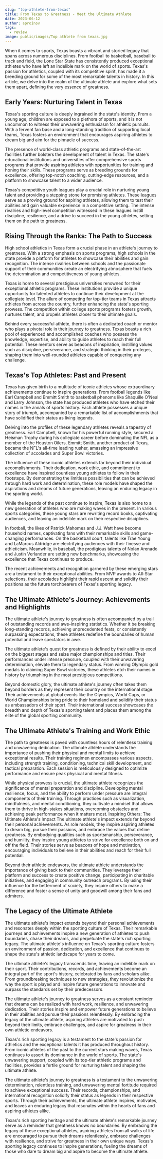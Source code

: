 ```yaml
---
slug: "top-athlete-from-texas"
title: From Texas to Greatness - Meet the Ultimate Athlete
date: 2023-06-12
author: aproinov
tags:
  - review
image: public/images/Top athlete from texas.jpg
---
```


When it comes to sports, Texas boasts a vibrant and storied legacy that spans across numerous disciplines. From football to basketball, baseball to track and field, the Lone Star State has consistently produced exceptional athletes who have left an indelible mark on the world of sports. Texas's passion for athletics, coupled with its competitive spirit, has made it a breeding ground for some of the most remarkable talents in history. In this article, we delve into the realm of the ultimate athlete and explore what sets them apart, defining the very essence of greatness.

## Early Years: Nurturing Talent in Texas
Texas's sporting culture is deeply ingrained in the state's identity. From a young age, children are exposed to a plethora of sports, and it is not uncommon to witness their unwavering enthusiasm for athletic pursuits. With a fervent fan base and a long-standing tradition of supporting local teams, Texas fosters an environment that encourages aspiring athletes to dream big and aim for the pinnacle of success.

The presence of world-class athletic programs and state-of-the-art facilities further bolsters the development of talent in Texas. The state's educational institutions and universities offer comprehensive sports programs that provide aspiring athletes with opportunities for training and honing their skills. These programs serve as breeding grounds for excellence, offering top-notch coaching, cutting-edge resources, and a platform to showcase talent to a wider audience.

Texas's competitive youth leagues play a crucial role in nurturing young talent and providing a stepping stone for promising athletes. These leagues serve as a proving ground for aspiring athletes, allowing them to test their abilities and gain valuable experience in a competitive setting. The intense rivalries and high-level competition witnessed in these leagues instill discipline, resilience, and a drive to succeed in the young athletes, setting them on the path to greatness.

## Rising Through the Ranks: The Path to Success
High school athletics in Texas form a crucial phase in an athlete's journey to greatness. With a strong emphasis on sports programs, high schools in the state provide a platform for athletes to showcase their abilities and gain recognition. The intense rivalries between schools and the passionate support of their communities create an electrifying atmosphere that fuels the determination and competitiveness of young athletes.

Texas is home to several prestigious universities renowned for their exceptional athletic programs. These institutions provide a unique opportunity for talented athletes to continue their development at the collegiate level. The allure of competing for top-tier teams in Texas attracts athletes from across the country, further enhancing the state's sporting prowess. The competition within college sports programs fosters growth, nurtures talent, and propels athletes closer to their ultimate goals.

Behind every successful athlete, there is often a dedicated coach or mentor who plays a pivotal role in their journey to greatness. Texas boasts a rich pool of experienced and accomplished coaches who possess the knowledge, expertise, and ability to guide athletes to reach their full potential. These mentors serve as beacons of inspiration, instilling values such as discipline, perseverance, and strategic thinking in their proteges, shaping them into well-rounded athletes capable of conquering any challenge.

## Texas's Top Athletes: Past and Present
Texas has given birth to a multitude of iconic athletes whose extraordinary achievements continue to inspire generations. From football legends like Earl Campbell and Emmitt Smith to basketball phenoms like Shaquille O'Neal and Larry Johnson, the state has produced athletes who have etched their names in the annals of sports history. Each athlete possesses a unique story of triumph, accompanied by a remarkable list of accomplishments that have solidified their status as living legends.

Delving into the profiles of these legendary athletes reveals a tapestry of greatness. Earl Campbell, known for his powerful running style, secured a Heisman Trophy during his collegiate career before dominating the NFL as a member of the Houston Oilers. Emmitt Smith, another product of Texas, became the NFL's all-time leading rusher, amassing an impressive collection of accolades and Super Bowl victories.

The influence of these iconic athletes extends far beyond their individual accomplishments. Their dedication, work ethic, and commitment to excellence have inspired countless young athletes to follow in their footsteps. By demonstrating the limitless possibilities that can be achieved through hard work and determination, these role models have shaped the aspirations and dreams of future generations, leaving an enduring legacy in the sporting world.

While the legends of the past continue to inspire, Texas is also home to a new generation of athletes who are making waves in the present. In various sports categories, these young stars are rewriting record books, captivating audiences, and leaving an indelible mark on their respective disciplines.

In football, the likes of Patrick Mahomes and J.J. Watt have become household names, captivating fans with their remarkable skills and game-changing performances. On the basketball court, talents like Trae Young and LaMarcus Aldridge are electrifying audiences with their finesse and athleticism. Meanwhile, in baseball, the prodigious talents of Nolan Arenado and Justin Verlander are setting new benchmarks, showcasing the excellence that Texas continues to produce.

The recent achievements and recognition garnered by these emerging stars are a testament to their exceptional abilities. From MVP awards to All-Star selections, their accolades highlight their rapid ascent and solidify their positions as the future torchbearers of Texas's sporting legacy.

## The Ultimate Athlete's Journey: Achievements and Highlights
The ultimate athlete's journey to greatness is often accompanied by a trail of outstanding records and awe-inspiring statistics. Whether it be breaking long-standing records, achieving unprecedented feats, or consistently surpassing expectations, these athletes redefine the boundaries of human potential and leave spectators in awe.

The ultimate athlete's quest for greatness is defined by their ability to excel on the biggest stages and seize major championships and titles. Their performances under intense pressure, coupled with their unwavering determination, elevate them to legendary status. From winning Olympic gold medals to claiming Super Bowl victories, these athletes etch their names in history by triumphing in the most prestigious competitions.

Beyond domestic glory, the ultimate athlete's journey often takes them beyond borders as they represent their country on the international stage. Their achievements at global events like the Olympics, World Cups, or World Championships bring pride to their homeland and solidify their status as ambassadors of their sport. Their international success showcases the breadth and depth of Texas's sporting talent and places them among the elite of the global sporting community.

## The Ultimate Athlete's Training and Work Ethic
The path to greatness is paved with countless hours of relentless training and unwavering dedication. The ultimate athlete understands the importance of pushing their physical and mental limits to achieve exceptional results. Their training regimen encompasses various aspects, including strength training, conditioning, technical skill development, and tactical preparation. Each session is meticulously designed to optimize performance and ensure peak physical and mental fitness.

While physical prowess is crucial, the ultimate athlete recognizes the significance of mental preparation and discipline. Developing mental resilience, focus, and the ability to perform under pressure are integral components of their training. Through practices such as visualization, mindfulness, and mental conditioning, they cultivate a mindset that allows them to thrive in high-stakes situations, overcoming obstacles and achieving peak performance when it matters most.
Inspiring Others: The Ultimate Athlete's Impact
The ultimate athlete's impact extends far beyond their personal achievements. As role models, they inspire aspiring athletes to dream big, pursue their passions, and embrace the values that define greatness. By embodying qualities such as sportsmanship, perseverance, and humility, they inspire young athletes to strive for excellence both on and off the field. Their stories serve as beacons of hope and motivation, encouraging individuals to believe in their abilities and reach for their full potential.

Beyond their athletic endeavors, the ultimate athlete understands the importance of giving back to their communities. They leverage their platform and success to create positive change, participating in charitable initiatives, and engaging in community outreach programs. By using their influence for the betterment of society, they inspire others to make a difference and foster a sense of unity and goodwill among their fans and admirers.

## The Legacy of the Ultimate Athlete
The ultimate athlete's impact extends beyond their personal achievements and resonates deeply within the sporting culture of Texas. Their remarkable journeys and achievements inspire a new generation of athletes to push boundaries, chase their dreams, and perpetuate the state's rich sporting legacy. The ultimate athlete's influence on Texas's sporting culture fosters an environment of passion, dedication, and excellence that continues to shape the state's athletic landscape for years to come.

The ultimate athlete's legacy transcends time, leaving an indelible mark on their sport. Their contributions, records, and achievements become an integral part of the sport's history, celebrated by fans and scholars alike. From groundbreaking techniques to new strategies, they revolutionize the way the sport is played and inspire future generations to innovate and surpass the standards set by their predecessors.

The ultimate athlete's journey to greatness serves as a constant reminder that dreams can be realized with hard work, resilience, and unwavering dedication. Their stories inspire and empower future generations to believe in their abilities and pursue their passions relentlessly. By embracing the legacy of the ultimate athlete, aspiring athletes are motivated to push beyond their limits, embrace challenges, and aspire for greatness in their own athletic endeavors.

Texas's rich sporting legacy is a testament to the state's passion for athletics and the exceptional talents it has produced throughout history. From iconic athletes of the past to the current stars making waves, Texas continues to assert its dominance in the world of sports. The state's unwavering support, coupled with its top-tier athletic programs and facilities, provides a fertile ground for nurturing talent and shaping the ultimate athlete.

The ultimate athlete's journey to greatness is a testament to the unwavering determination, relentless training, and unwavering mental fortitude required to achieve exceptional success. Their records, championships, and international recognition solidify their status as legends in their respective sports. Through their achievements, the ultimate athlete inspires, motivates, and leaves an enduring legacy that resonates within the hearts of fans and aspiring athletes alike.

Texas's rich sporting heritage and the ultimate athlete's remarkable journey serve as a reminder that greatness knows no boundaries. By embracing the legacy of these exceptional athletes, aspiring athletes from all walks of life are encouraged to pursue their dreams relentlessly, embrace challenges with resilience, and strive for greatness in their own unique ways. Texas's sporting legacy continues to inspire generations, fueling the dreams of those who dare to dream big and aspire to become the ultimate athlete.
